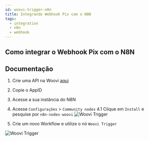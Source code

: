 ```yaml
---
id: woovi-trigger-n8n
title: Integrando Webhook Pix com o N8N
tags:
  - integration
  - n8n
  - webhook
---
```



## Como integrar o Webhook Pix com o N8N

<Embed url="https://www.youtube.com/watch?v=Xss_AN1oz8U" />

## Documentação

1. Crie uma API na Woovi [aqui](../apis/api-getting-started.md#passo-1---criar-um-novo-aplicativo)
2. Copie o AppID
3. Acesse a sua instância do N8N
4. Acesse `Configurações` > `Community nodes`
4.1 Clique em `Install` e pesquise por `n8n-nodes-woovi`
![Woovi Trigger](/img/integrations/n8n/install-node.png)

5. Crie um novo Workflow e utilize o nó `Woovi Trigger`

![Woovi Trigger](/img/integrations/n8n/select-woovi-trigger.png)

